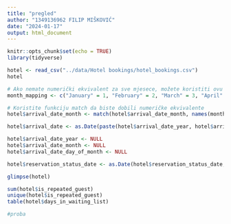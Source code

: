 ```yaml
---
title: "pregled"
author: "1349136962 FILIP MIŠKOVIĆ"
date: "2024-01-17"
output: html_document
---
```


```r
knitr::opts_chunk$set(echo = TRUE)
library(tidyverse)
```


```r
hotel <- read_csv("../data/Hotel bookings/hotel_bookings.csv")
hotel

# Ako nemate numerički ekvivalent za sve mjesece, možete koristiti ovu mapu
month_mapping <- c("January" = 1, "February" = 2, "March" = 3, "April" = 4, "May" = 5, "June" = 6, "July" = 7, "August" = 8, "September" = 9, "October" = 10, "November" = 11, "December" = 12)

# Koristite funkciju match da biste dobili numeričke ekvivalente
hotel$arrival_date_month <- match(hotel$arrival_date_month, names(month_mapping))

hotel$arrival_date <- as.Date(paste(hotel$arrival_date_year, hotel$arrival_date_month, hotel$arrival_date_day_of_month, sep = "-"))

hotel$arrival_date_year <- NULL
hotel$arrival_date_month <- NULL
hotel$arrival_date_day_of_month <- NULL

hotel$reservation_status_date <- as.Date(hotel$reservation_status_date, format = "%d-%m-%y")

glimpse(hotel)

sum(hotel$is_repeated_guest)
unique(hotel$is_repeated_guest)
table(hotel$days_in_waiting_list)

#proba

```

